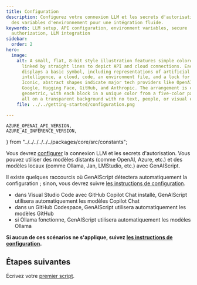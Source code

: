 ```yaml
---
title: Configuration
description: Configurez votre connexion LLM et les secrets d'autorisation avec
  des variables d'environnement pour une intégration fluide.
keywords: LLM setup, API configuration, environment variables, secure
  authorization, LLM integration
sidebar:
  order: 2
hero:
  image:
    alt: A small, flat, 8-bit style illustration features simple colored blocks
      linked by straight lines to depict API and cloud connections. Each block
      displays a basic symbol, including representations of artificial
      intelligence, a cloud, code, an environment file, and a lock for security.
      Iconic, abstract shapes indicate major tech providers like OpenAI, Azure,
      Google, Hugging Face, GitHub, and Anthropic. The arrangement is clear and
      geometric, with each block in a unique color from a five-color palette,
      all on a transparent background with no text, people, or visual effects.
    file: ../../getting-started/configuration.png

---
```






    AZURE_OPENAI_API_VERSION,
    AZURE_AI_INFERENCE_VERSION,
} from "../../../../../../packages/core/src/constants";

Vous devrez [configurer](../../configuration/) la connexion LLM et les secrets d'autorisation.
Vous pouvez utiliser des modèles distants (comme OpenAI, Azure, etc.) et des modèles locaux (comme Ollama, Jan, LMStudio, etc.) avec GenAIScript.

Il existe quelques raccourcis où GenAIScript détectera automatiquement la configuration ; sinon, vous devrez suivre [les instructions de configuration](../../configuration/).

* dans Visual Studio Code avec GitHub Copilot Chat installé, GenAIScript utilisera automatiquement les modèles Copilot Chat
* dans un GitHub Codespace, GenAIScript utilisera automatiquement les modèles GitHub
* si Ollama fonctionne, GenAIScript utilisera automatiquement les modèles Ollama

**Si aucun de ces scénarios ne s'applique, suivez [les instructions de configuration](../../configuration/).**

## Étapes suivantes

Écrivez votre [premier script](../../getting-started/your-first-genai-script/).
